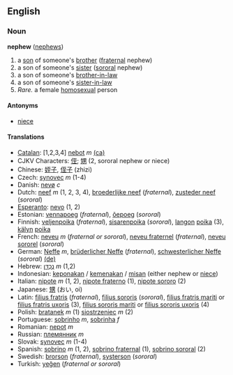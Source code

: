 ==English==
===Noun===
'''nephew''' ([[nephews]])

#a [[son]] of someone's [[brother]] ([[fraternal]] nephew)
#a son of someone's [[sister]] ([[sororal]] nephew)
#a son of someone's [[brother-in-law]]
#a son of someone's [[sister-in-law]]
#''Rare.'' a female [[homosexual]] person

====Antonyms====
*[[niece]]

====Translations====
*[[Catalan]]: [1,2,3,4] [[nebot]] ''m'' [[:ca:nebot|(ca)]] 
*CJKV Characters: [[侄]]; [[甥]] (2, sororal nephew or niece)
*Chinese: [[姪子]], [[侄子]] (zhizi)
*Czech: [[synovec]] ''m'' (1-4)
*Danish: [[nevø]] ''c''
*Dutch: [[neef]] ''m'' (1, 2, 3, 4), [[broederlijke neef]] (''fraternal''), [[zusteder neef]] (''sororal'')
*[[Esperanto]]: [[nevo]] (1, 2)
*Estonian: [[vennapoeg]] (''fraternal''), [[õepoeg]] (''sororal'')
*Finnish: [[veljenpoika]] (''fraternal''), [[sisarenpoika]] (''sororal''), [[lanko|langon]] [[poika]] (3), [[käly|kälyn]] [[poika]]
*French: [[neveu]] ''m'' (''fraternal or sororal''), [[neveu fraternel]] (''fraternal''), [[neveu sororel]] (''sororal'')
*German: [[Neffe]] ''m'', [[brüderlicher Neffe]] (''fraternal''), [[schwesterlicher Neffe]] (''sororal'') [[:de:Neffe|(de)]] 
*Hebrew: [[נֶכְדָּן]] ''m'' (1,2)
*Indonesian: [[keponakan]] / [[kemenakan]] / [[misan]] (either nephew or [[niece]])
*Italian: [[nipote]] ''m'' (1, 2), [[nipote fraterno]] (1), [[nipote sororo]] (2)
*Japanese: [[甥]] (おい, oi)
*Latin: [[filius fratris]] (''fraternal''), [[filius sororis]] (''sororal''), [[filius fratris mariti]] or [[filius fratris uxoris]] (3), [[filius sororis mariti]] or [[filius sororis uxoris]] (4)
*Polish: [[bratanek]] ''m'' (1) [[siostrzeniec]] ''m'' (2)
*Portuguese: [[sobrinho]] ''m'', [[sobrinha]] ''f''
*Romanian: [[nepot]] ''m''
*Russian: [[племянник]] ''m''
*Slovak: [[synovec]] ''m'' (1-4)
*Spanish: [[sobrino]] ''m'' (1, 2), [[sobrino fraternal]] (1), [[sobrino sororal]] (2)
*Swedish: [[brorson]] (''fraternal''), [[systerson]] (''sororal'')
*Turkish: [[yeğen]] (''fraternal or sororal'')